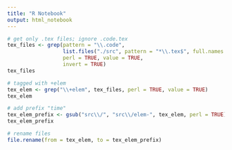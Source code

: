 ```yaml
---
title: "R Notebook"
output: html_notebook
---
```


```r
# get only .tex files; ignore .code.tex
tex_files <- grep(pattern = "\\.code", 
                  list.files("./src", pattern = "*\\.tex$", full.names = TRUE), 
                  perl = TRUE, value = TRUE, 
                  invert = TRUE)
tex_files
```


```r
# tagged with +elem
tex_elem <- grep("\\+elem", tex_files, perl = TRUE, value = TRUE)
tex_elem
```

```r
# add prefix "time"
tex_elem_prefix <- gsub("src\\/", "src\\/elem-", tex_elem, perl = TRUE)
tex_elem_prefix
```

```r
# rename files
file.rename(from = tex_elem, to = tex_elem_prefix)
```